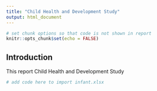 ```yaml
---
title: "Child Health and Development Study"
output: html_document
---
```


```r
# set chunk options so that code is not shown in report
knitr::opts_chunk$set(echo = FALSE)
```

## Introduction

This report Child Health and Development Study

```r
# add code here to import infant.xlsx

```
